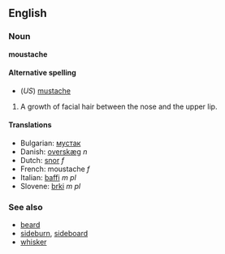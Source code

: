 ==English==
===Noun===
'''moustache'''

====Alternative spelling====
*(''US'') [[mustache]]

#A growth of facial hair between the nose and the upper lip.

====Translations====
*Bulgarian: [[мустак]]
*Danish: [[overskæg]] ''n''
*Dutch: [[snor]] ''f''
*French: moustache ''f''
*Italian: [[baffi]] ''m pl''
*Slovene: [[brki]] ''m pl''

===See also===
*[[beard]]
*[[sideburn]], [[sideboard]]
*[[whisker]]